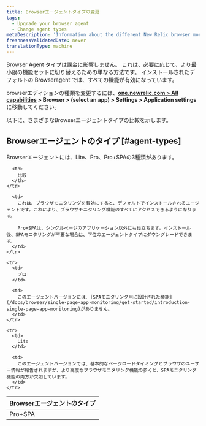 ```yaml
---
title: Browserエージェントタイプの変更
tags:
  - Upgrade your browser agent
  - Change agent types
metaDescription: 'Information about the different New Relic browser monitoring agent types (Lite, Pro, or Pro+SPA).'
freshnessValidatedDate: never
translationType: machine
---
```


Browser Agent タイプは課金に影響しません。 これは、必要に応じて、より最小限の機能セットに切り替えるための単なる方法です。 インストールされたデフォルトの Browseragent では、すべての<InlinePopover type="browser"/>機能が有効になっています。

browserエディションの種類を変更するには、<DNT>**[one.newrelic.com > All capabilities](https://one.newrelic.com/all-capabilities) > Browser > (select an app) > Settings > Application settings**</DNT> に移動してください。

以下に、さまざまなBrowserエージェントタイプの比較を示します。

## Browserエージェントのタイプ [#agent-types]

Browserエージェントには、Lite、Pro、Pro+SPAの3種類があります。

<table>
  <thead>
    <tr>
      <th style={{ width: "150px" }}>
        Browserエージェントのタイプ
      </th>

      <th>
        比較
      </th>
    </tr>
  </thead>

  <tbody>
    <tr>
      <td>
        Pro+SPA
      </td>

      <td>
        これは、ブラウザモニタリングを有効にすると、デフォルトでインストールされるエージェントです。これにより、ブラウザモニタリング機能のすべてにアクセスできるようになります。

        Pro+SPAは、シングルページのアプリケーション以外にも役立ちます。インストール後、SPAモニタリングが不要な場合は、下位のエージェントタイプにダウングレードできます。
      </td>
    </tr>

    <tr>
      <td>
        プロ
      </td>

      <td>
        このエージェントバージョンには、[SPAモニタリング用に設計された機能](/docs/browser/single-page-app-monitoring/get-started/introduction-single-page-app-monitoring)がありません。
      </td>
    </tr>

    <tr>
      <td>
        Lite
      </td>

      <td>
        このエージェントバージョンでは、基本的なページロードタイミングとブラウザのユーザー情報が報告されますが、より高度なブラウザモニタリング機能の多くと、SPAモニタリング機能の両方が欠如しています。
      </td>
    </tr>
  </tbody>
</table>
